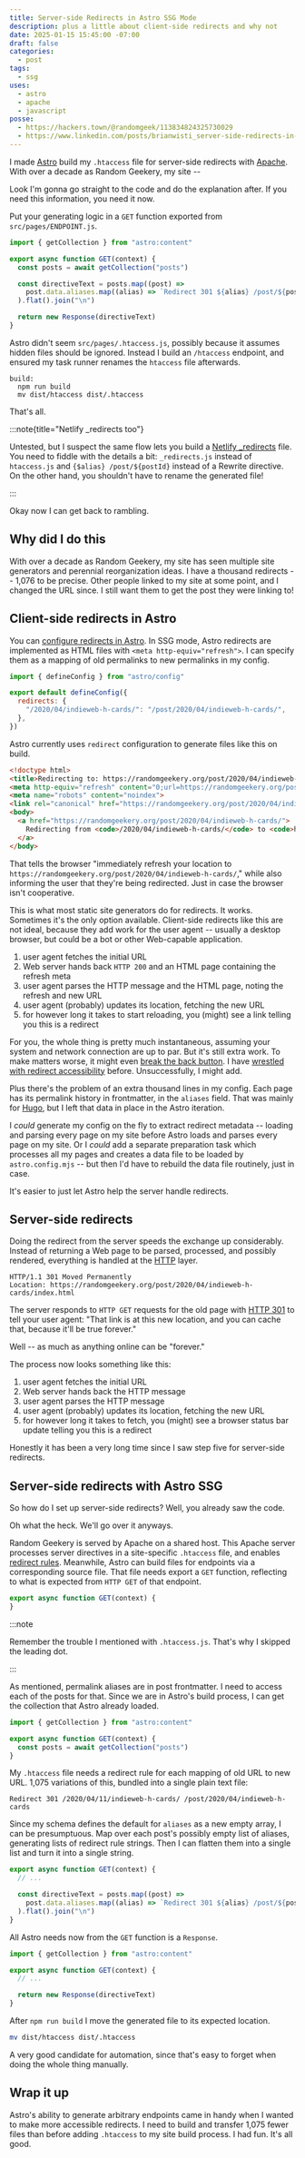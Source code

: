 ```yaml
---
title: Server-side Redirects in Astro SSG Mode
description: plus a little about client-side redirects and why not
date: 2025-01-15 15:45:00 -07:00
draft: false
categories:
  - post
tags:
  - ssg
uses:
  - astro
  - apache
  - javascript
posse:
  - https://hackers.town/@randomgeek/113834824325730029
  - https://www.linkedin.com/posts/brianwisti_server-side-redirects-in-astro-ssg-mode-activity-7285428898706726912-KkWh
---
```


I made [Astro][astro] build my `.htaccess` file for server-side redirects with [Apache][apache-httpd].
With over a decade as Random Geekery, my site --

[astro]: https://astro.build/
[apache-httpd]: https://httpd.apache.org/

Look I'm gonna go straight to the code and do the explanation after.
If you need this information, you need it now.

Put your generating logic in a `GET` function exported from `src/pages/ENDPOINT.js`.

```javascript title="src/pages/htaccess.js"
import { getCollection } from "astro:content"

export async function GET(context) {
  const posts = await getCollection("posts")

  const directiveText = posts.map((post) =>
    post.data.aliases.map((alias) => `Redirect 301 ${alias} /post/${post.id}/`)
  ).flat().join("\n")

  return new Response(directiveText)
}
```

Astro didn't seem `src/pages/.htaccess.js`, possibly because it assumes hidden files should be ignored.
Instead I build an `/htaccess` endpoint, and ensured my task runner renames the `htaccess` file afterwards.


```make title="Justfile"
build:
  npm run build
  mv dist/htaccess dist/.htaccess
```

That's all.

:::note{title="Netlify _redirects too"}

Untested, but I suspect the same flow lets you build a [Netlify _redirects][netlify-redirects] file.
You need to fiddle with the details a bit:
`_redirects.js` instead of `htaccess.js` and `{$alias} /post/${postId}` instead of a Rewrite directive.
On the other hand, you shouldn't have to rename the generated file!

[netlify-redirects]: https://docs.netlify.com/routing/redirects/

:::

Okay now I can get back to rambling.

## Why did I do this

With over a decade as Random Geekery, my site has seen multiple site generators and perennial reorganization ideas.
I have a thousand redirects -- 1,076 to be precise.
Other people linked to my site at some point, and I changed the URL since.
I still want them to get the post they were linking to!


## Client-side redirects in Astro

You can [configure redirects in Astro][astro-redirects].
In SSG mode, Astro redirects are implemented as HTML files with `<meta http-equiv="refresh">`.
I can specify them as a mapping of old permalinks to new permalinks in my config.

```javascript
import { defineConfig } from "astro/config"

export default defineConfig({
  redirects: {
    "/2020/04/indieweb-h-cards/": "/post/2020/04/indieweb-h-cards/",
  },
})
```

Astro currently uses `redirect` configuration to generate files like this on build.

```html title="/2020/04/indieweb-h-cards/index.html"
<!doctype html>
<title>Redirecting to: https://randomgeekery.org/post/2020/04/indieweb-h-cards/</title>
<meta http-equiv="refresh" content="0;url=https://randomgeekery.org/post/2020/04/indieweb-h-cards">
<meta name="robots" content="noindex">
<link rel="canonical" href="https://randomgeekery.org/post/2020/04/indieweb-h-cards/">
<body>
  <a href="https://randomgeekery.org/post/2020/04/indieweb-h-cards/">
    Redirecting from <code>/2020/04/indieweb-h-cards/</code> to <code>https://randomgeekery.org/post/2020/04/indieweb-h-cards/</code>
  </a>
</body>
```

That tells the browser "immediately refresh your location to `https://randomgeekery.org/post/2020/04/indieweb-h-cards/`,"
while also informing the user that they're being redirected.
Just in case the browser isn't cooperative.

This is what most static site generators do for redirects.
It works.
Sometimes it's the only option available.
Client-side redirects like this are not ideal, because they add work for the user agent --
usually a desktop browser, but could be a bot or other Web-capable application.

1. user agent fetches the initial URL
2. Web server hands back `HTTP 200` and an HTML page containing the refresh meta
3. user agent parses the HTTP message and the HTML page, noting the refresh and new URL
4. user agent (probably) updates its location, fetching the new URL
5. for however long it takes to start reloading, you (might) see a link telling you this is a redirect

For you, the whole thing is pretty much instantaneous, assuming your system and network connection are up to par.
But it's still extra work.
To make matters worse, it might even [break the back button][w3c-reback].
I have [wrestled with redirect accessibility][alias-templates] before.
Unsuccessfully, I might add.

[alias-templates]: /post/2020/05/alias-templates-in-hugo/

[w3c-reback]: https://www.w3.org/QA/Tips/reback

Plus there's the problem of an extra thousand lines in my config.
Each page has its permalink history in frontmatter, in the `aliases` field.
That was mainly for [Hugo][hugo-aliases], but I left that data in place in the Astro iteration.

[hugo-aliases]: https://gohugo.io/content-management/urls/#aliases

I *could* generate my config on the fly to extract redirect metadata --
loading and parsing every page on my site before Astro loads and parses every page on my site.
Or I *could* add a separate preparation task which processes all my pages and creates a data file to be loaded by `astro.config.mjs` --
but then I'd have to rebuild the data file routinely, just in case.

It's easier to just let Astro help the server handle redirects.

## Server-side redirects

Doing the redirect from the server speeds the exchange up considerably.
Instead of returning a Web page to be parsed, processed, and possibly rendered, everything is handled at the [HTTP][http] layer.

[http]: https://developer.mozilla.org/en-US/docs/Web/HTTP/Overview

```http
HTTP/1.1 301 Moved Permanently
Location: https://randomgeekery.org/post/2020/04/indieweb-h-cards/index.html
```

The server responds to `HTTP GET` requests for the old page with [HTTP 301][http-301] to tell your user agent:
"That link is at this new location, and you can cache that, because it'll be true forever."

Well -- as much as anything online can be "forever."

[http-301]: https://developer.mozilla.org/en-US/docs/Web/HTTP/Status/301

The process now looks something like this:

1. user agent fetches the initial URL
2. Web server hands back the HTTP message
3. user agent parses the HTTP message
4. user agent (probably) updates its location, fetching the new URL
5. for however long it takes to fetch, you (might) see a browser status bar update telling you this is a redirect

Honestly it has been a very long time since I saw step five for server-side redirects.

## Server-side redirects with Astro SSG

So how do I set up server-side redirects?
Well, you already saw the code.

Oh what the heck.
We'll go over it anyways.

Random Geekery is served by Apache on a shared host.
This Apache server processes server directives in a site-specific `.htaccess` file, and enables [redirect rules][mod-rewrite].
Meanwhile, Astro can build files for endpoints via a corresponding source file.
That file needs export a `GET` function, reflecting to what is expected from `HTTP GET` of that endpoint.

[mod-rewrite]: https://httpd.apache.org/docs/2.4/rewrite/remapping.html

```javascript title="src/pages/htaccess.js"
export async function GET(context) {
}
```

:::note

Remember the trouble I mentioned with `.htaccess.js`.
That's why I skipped the leading dot.

:::

As mentioned, permalink aliases are in post frontmatter.
I need to access each of the posts for that.
Since we are in Astro's build process, I can get the collection that Astro already loaded.

```javascript title="src/pages/htaccess.js"
import { getCollection } from "astro:content"

export async function GET(context) {
  const posts = await getCollection("posts")
}
```

My `.htaccess` file needs a redirect rule for each mapping of old URL to new URL.
1,075 variations of this, bundled into a single plain text file:

```text
Redirect 301 /2020/04/11/indieweb-h-cards/ /post/2020/04/indieweb-h-cards
```

Since my schema defines the default for `aliases` as a new empty array, I can be presumptuous.
Map over each post's possibly empty list of aliases, generating lists of redirect rule strings.
Then I can flatten them into a single list and turn it into a single string.

```javascript title="src/pages/htaccess.js"
export async function GET(context) {
  // ...

  const directiveText = posts.map((post) =>
    post.data.aliases.map((alias) => `Redirect 301 ${alias} /post/${post.id}/`)
  ).flat().join("\n")
}
```

All Astro needs now from the `GET` function is a `Response`.

```javascript title="src/pages/htaccess.js"
import { getCollection } from "astro:content"

export async function GET(context) {
  // ...

  return new Response(directiveText)
}
```

After `npm run build` I move the generated file to its expected location.

```sh
mv dist/htaccess dist/.htaccess
```

A very good candidate for automation, since that's easy to forget when doing the whole thing manually.

[astro-redirects]: https://docs.astro.build/en/reference/configuration-reference/#redirects

## Wrap it up

Astro's ability to generate arbitrary endpoints came in handy when I wanted to make more accessible redirects.
I need to build and transfer 1,075 fewer files than before adding `.htaccess` to my site build process.
I had fun.
It's all good.
